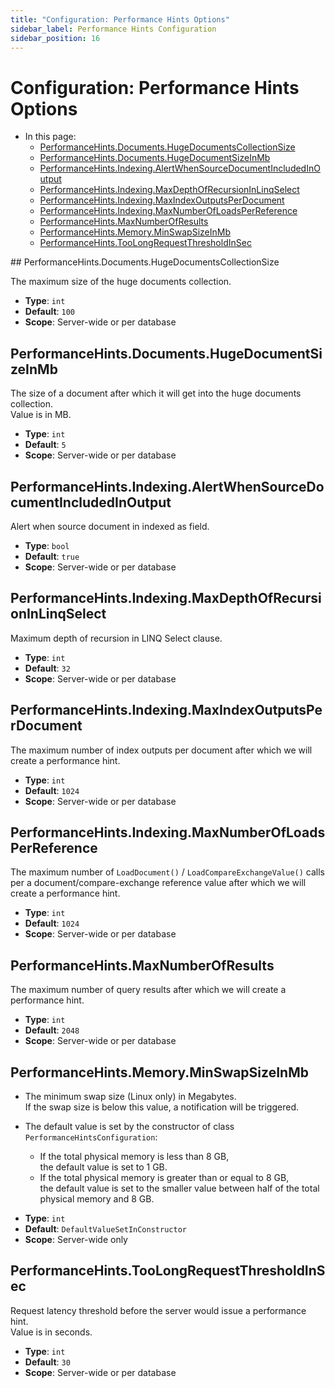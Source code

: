 ```yaml
---
title: "Configuration: Performance Hints Options"
sidebar_label: Performance Hints Configuration
sidebar_position: 16
---
```



# Configuration: Performance Hints Options
<Admonition type="note" title="Note">

* In this page:  
  * [PerformanceHints.Documents.HugeDocumentsCollectionSize](../../server/configuration/performance-hints-configuration#performancehints.documents.hugedocumentscollectionsize)
  * [PerformanceHints.Documents.HugeDocumentSizeInMb](../../server/configuration/performance-hints-configuration#performancehints.documents.hugedocumentsizeinmb)
  * [PerformanceHints.Indexing.AlertWhenSourceDocumentIncludedInOutput](../../server/configuration/performance-hints-configuration#performancehints.indexing.alertwhensourcedocumentincludedinoutput)
  * [PerformanceHints.Indexing.MaxDepthOfRecursionInLinqSelect](../../server/configuration/performance-hints-configuration#performancehints.indexing.maxdepthofrecursioninlinqselect)
  * [PerformanceHints.Indexing.MaxIndexOutputsPerDocument](../../server/configuration/performance-hints-configuration#performancehints.indexing.maxindexoutputsperdocument)  
  * [PerformanceHints.Indexing.MaxNumberOfLoadsPerReference](../../server/configuration/performance-hints-configuration#performancehints.indexing.maxnumberofloadsperreference)
  * [PerformanceHints.MaxNumberOfResults](../../server/configuration/performance-hints-configuration#performancehints.maxnumberofresults)
  * [PerformanceHints.Memory.MinSwapSizeInMb](../../server/configuration/performance-hints-configuration#performancehints.memory.minswapsizeinmb)
  * [PerformanceHints.TooLongRequestThresholdInSec](../../server/configuration/performance-hints-configuration#performancehints.toolongrequestthresholdinsec)

</Admonition>
## PerformanceHints.Documents.HugeDocumentsCollectionSize

The maximum size of the huge documents collection.

- **Type**: `int`
- **Default**: `100`
- **Scope**: Server-wide or per database



## PerformanceHints.Documents.HugeDocumentSizeInMb

The size of a document after which it will get into the huge documents collection.  
Value is in MB.

- **Type**: `int`
- **Default**: `5`
- **Scope**: Server-wide or per database



## PerformanceHints.Indexing.AlertWhenSourceDocumentIncludedInOutput

Alert when source document in indexed as field.

- **Type**: `bool`
- **Default**: `true`
- **Scope**: Server-wide or per database



## PerformanceHints.Indexing.MaxDepthOfRecursionInLinqSelect

Maximum depth of recursion in LINQ Select clause.

- **Type**: `int`
- **Default**: `32`
- **Scope**: Server-wide or per database



## PerformanceHints.Indexing.MaxIndexOutputsPerDocument

The maximum number of index outputs per document after which we will create a performance hint.

- **Type**: `int`
- **Default**: `1024`
- **Scope**: Server-wide or per database



## PerformanceHints.Indexing.MaxNumberOfLoadsPerReference

The maximum number of `LoadDocument()` / `LoadCompareExchangeValue()` calls per a document/compare-exchange reference value 
after which we will create a performance hint.

- **Type**: `int`
- **Default**: `1024`
- **Scope**: Server-wide or per database



## PerformanceHints.MaxNumberOfResults

The maximum number of query results after which we will create a performance hint.

- **Type**: `int`
- **Default**: `2048`
- **Scope**: Server-wide or per database



## PerformanceHints.Memory.MinSwapSizeInMb

* The minimum swap size (Linux only) in Megabytes.  
  If the swap size is below this value, a notification will be triggered.

* The default value is set by the constructor of class `PerformanceHintsConfiguration`:  
  * If the total physical memory is less than 8 GB,  
    the default value is set to 1 GB.
  * If the total physical memory is greater than or equal to 8 GB,  
    the default value is set to the smaller value between half of the total physical memory and 8 GB.
- **Type**: `int`
- **Default**: `DefaultValueSetInConstructor`
- **Scope**: Server-wide only



## PerformanceHints.TooLongRequestThresholdInSec

Request latency threshold before the server would issue a performance hint.  
Value is in seconds.

- **Type**: `int`
- **Default**: `30`
- **Scope**: Server-wide or per database


